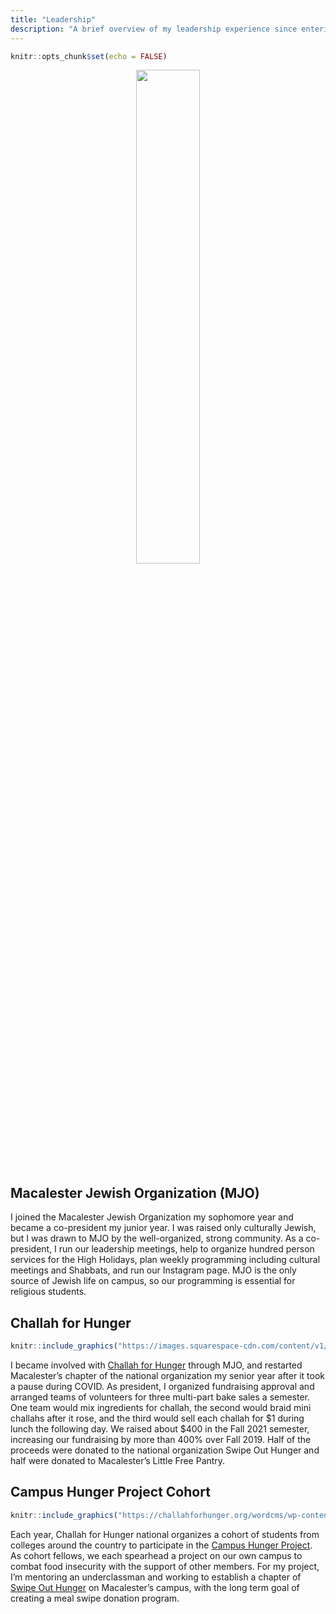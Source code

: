 ```yaml
---
title: "Leadership"
description: "A brief overview of my leadership experience since entering college."
---
```


```r
knitr::opts_chunk$set(echo = FALSE)
```

<center>
![](Sukkah.png){width=45%}
</center>

## Macalester Jewish Organization (MJO)

I joined the Macalester Jewish Organization my sophomore year and became a co-president my junior year. I was raised only culturally Jewish, but I was drawn to MJO by the well-organized, strong community. As a co-president, I run our leadership meetings, help to organize hundred person services for the High Holidays, plan weekly programming including cultural meetings and Shabbats, and run our Instagram page. MJO is the only source of Jewish life on campus, so our programming is essential for religious students.


## Challah for Hunger

::: {.floatting}

```r
knitr::include_graphics("https://images.squarespace-cdn.com/content/v1/5a0cb13ca803bbc10a2695e6/1583356674446-S96LZ1QC6YJVU1JTJWWQ/CFH+Logo.png?format=750w")
```

I became involved with [Challah for Hunger](https://challahforhunger.org/) through MJO, and restarted Macalester's chapter of the national organization my senior year after it took a pause during COVID. As president, I organized fundraising approval and arranged teams of volunteers for three multi-part bake sales a semester. One team would mix ingredients for challah, the second would braid mini challahs after it rose, and the third would sell each challah for \$1 during lunch the following day. We raised about \$400 in the Fall 2021 semester, increasing our fundraising by more than 400% over Fall 2019. Half of the proceeds were donated to the national organization Swipe Out Hunger and half were donated to Macalester's Little Free Pantry.

:::

## Campus Hunger Project Cohort

::: {.floatting}

```r
knitr::include_graphics("https://challahforhunger.org/wordcms/wp-content/uploads/2019/05/Campus-Hunger-Project-Logo-Final-01-1038x576.jpg")
```

Each year, Challah for Hunger national organizes a cohort of students from colleges around the country to participate in the [Campus Hunger Project](https://challahforhunger.org/campushungerproject/). As cohort fellows, we each spearhead a project on our own campus to combat food insecurity with the support of other members. For my project, I'm mentoring an underclassman and working to establish a chapter of [Swipe Out Hunger](https://www.swipehunger.org/) on Macalester's campus, with the long term goal of creating a meal swipe donation program.

:::